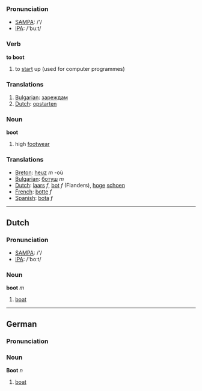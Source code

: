 ===Pronunciation===
*[[w:SAMPA|SAMPA]]: /'/
*[[w:IPA|IPA]]: /'buːt/

=== Verb ===

'''to boot'''

# to [[start]] up (used for computer programmes)

=== Translations ===
#[[Bulgarian]]: [[зареждам]]
#[[Dutch]]: [[opstarten]]

=== Noun ===

'''boot'''

# high [[footwear]]

=== Translations ===
*[[Breton]]: [[heuz]] ''m'' -où
*[[Bulgarian]]: [[ботуш]] ''m''
*[[Dutch]]: [[laars]] ''f'', [[bot]] ''f'' (Flanders), [[hoge]] [[schoen]]
*[[French]]: [[botte]] ''f''
*[[Spanish]]: [[bota]] ''f''

----
==Dutch==
===Pronunciation===
*[[w:SAMPA|SAMPA]]: /'/
*[[w:IPA|IPA]]: /'boːt/

=== Noun ===

'''boot''' ''m''

#[[boat]]

----
==German==
===Pronunciation===

=== Noun ===

'''Boot''' ''n''

#[[boat]]